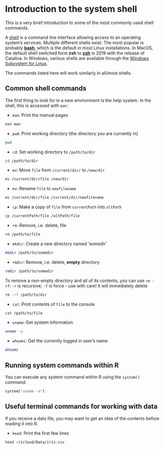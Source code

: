 # Introduction to the system shell {#shell}

This is a very brief introduction to some of the most commonly used shell commands.

A [shell](https://en.wikipedia.org/wiki/Unix_shell) is a command line interface allowing access to 
an operating system's services. Multiple different shells exist. The most popular is probably 
[**bash**](https://en.wikipedia.org/wiki/zsh_%28Unix_shell%29), which is the default in most Linux 
installations. In MacOS, the default shell switched form **zsh** to 
[**zsh**](https://en.wikipedia.org/wiki/Z_shell) in 2019 with the release of Catalina. In Windows,
various shells are available through the 
[Windows Subsystem for Linux](https://en.wikipedia.org/wiki/Windows_Subsystem_for_Linux).

The commands listed here will work similarly in all/most shells.

## Common shell commands

The first thing to look for in a new environment is the help system. In the shell, this is accessed with `man`:

* `man`: Print the manual pages

```bash
man man
```

* `pwd`: Print working directory (the directory you are currently in)

```bash
pwd
```

* `cd`: Set working directory to `/path/to/dir`

```bash
cd /path/to/dir
```

* `mv`: Move `file` from `/current/dir/` to `/new/dir`  

```bash
mv /current/dir/file /new/dir
```

* `mv`: Rename `file` to `newfilename` 

```bash
mv /current/dir/file /current/dir/newfilename
```

* `cp`: Make a copy of `file` from `currentPath` into `altPath`

```bash
cp /currentPath/file /altPath/file
```

* `rm`: Remove, i.e. delete, file

```bash
rm /path/to/file
```

* `mkdir`: Create a new directory named 'somedir'

```bash
mkdir /path/to/somedir
```

* `rmdir`: Remove, i.e. delete, **empty** directory

```bash
rmdir /path/to/somedir
```

To remove a non-empty directory and all of its contents, you can use `rm -rf`:
`-r` is recursive; `-f` is force - use with care! it will immediately delete

```bash
rm -rf /path/to/dir
```

* `cat`: Print contents of `file` to the console

```bash
cat /path/to/file
```

* `uname`: Get system information

```bash
uname -a
```

* `whoami`: Get the currently logged in user's name

```bash
whoami
```

## Running system commands within R

You can execute any system command within R using the `system()` command:

```bash
system("uname -a")
```

## Useful terminal commands for working with data

If you receive a data file, you may want to get an idea of the contents before reading it
into R.

* `head`: Print the first few lines

```bash
head ~/icloud/Data/iris.csv
```
